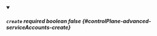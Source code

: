 
<details className="config-field" data-expandable="false" open>
<summary>

##### `create` <span className="config-field-required" data-required="false">required</span> <span className="config-field-type">boolean</span> <span className="config-field-default">false</span> <span className="config-field-enum"></span> {#controlPlane-advanced-serviceAccounts-create}



</summary>



</details>
